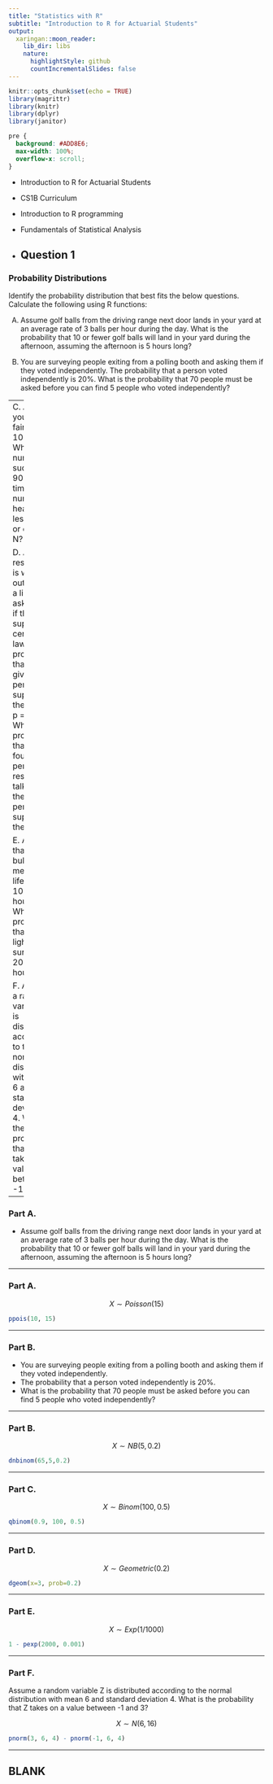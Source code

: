 ```yaml
---
title: "Statistics with R"
subtitle: "Introduction to R for Actuarial Students"
output:
  xaringan::moon_reader:
    lib_dir: libs
    nature:
      highlightStyle: github
      countIncrementalSlides: false
---
```


```r
knitr::opts_chunk$set(echo = TRUE)
library(magrittr)
library(knitr)
library(dplyr)
library(janitor)


```

```css
pre {
  background: #ADD8E6;
  max-width: 100%;
  overflow-x: scroll;
}
```

* Introduction to R for Actuarial Students

* CS1B Curriculum

* Introduction to R programming
* Fundamentals of Statistical Analysis

* Question 1
---


### Probability Distributions

Identify the probability distribution that best fits the below questions. Calculate the 
following using R functions:

A.  Assume golf balls from the driving range next door lands in your yard at an average 
rate of 3 balls per hour during the day. What is the probability that 10 or fewer golf 
balls will land in your yard during the afternoon, assuming the afternoon is 5 hours 
long? 

B.  You are surveying people exiting from a polling booth and asking them if they voted 
independently. The probability that a person voted independently is 20%. What is 
the probability that 70 people must be asked before you can find 5 people who voted 
independently? 

---
C.   Assume you flip a fair coin 100 times. What is the number N such that, 90% of the 
time, the number of heads is less than or equal to N?

D.  A researcher is waiting outside of a library to ask people if they support a certain 
law. The probability that a given person supports the law is p = 0.2. What is the 
probability that the fourth person the researcher talks to is the first person to support
the law?

E.  Assume that a light bulb has a mean lifetime of 1000 hours. What is the probability 
that the light bulb survives to 2000 hours?

F.   Assume a random variable Z is distributed according to the normal distribution with 
mean 6 and standard deviation 4. What is the probability that Z takes on a value 
between -1 and 3?
---

### Part A.   

* Assume golf balls from the driving range next door lands in your yard at an average 
rate of 3 balls per hour during the day. What is the probability that 10 or fewer golf 
balls will land in your yard during the afternoon, assuming the afternoon is 5 hours 
long? 

---

### Part A. 

$$X \sim Poisson (15)$$

```r
ppois(10, 15)
```



---

### Part B.

* You are surveying people exiting from a polling booth and asking them if they voted 
independently. 
* The probability that a person voted independently is 20%. 
* What is 
the probability that 70 people must be asked before you can find 5 people who voted 
independently? 

---

### Part B.

$$X \sim NB(5,0.2)$$

```r
dnbinom(65,5,0.2)
```


---

### Part C.

$$X \sim Binom (100,0.5)$$

```r
qbinom(0.9, 100, 0.5)
```


---

### Part D. 

$$X \sim Geometric (0.2)$$

```r
dgeom(x=3, prob=0.2)
```




---


### Part E.

$$X \sim Exp(1/1000)$$

```r
1 - pexp(2000, 0.001)
```


---



### Part F.   

Assume a random variable Z is distributed according to the normal distribution with 
mean 6 and standard deviation 4. What is the probability that Z takes on a value 
between -1 and 3?

$$X \sim N(6,16)$$

```r
pnorm(3, 6, 4) - pnorm(-1, 6, 4)
```


---

BLANK
---